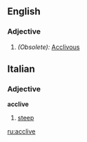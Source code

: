 ==English==
===Adjective===
#''(Obsolete):'' [[Acclivous]]
==Italian==
===Adjective===
'''acclive'''
# [[steep]]

[[ru:acclive]]